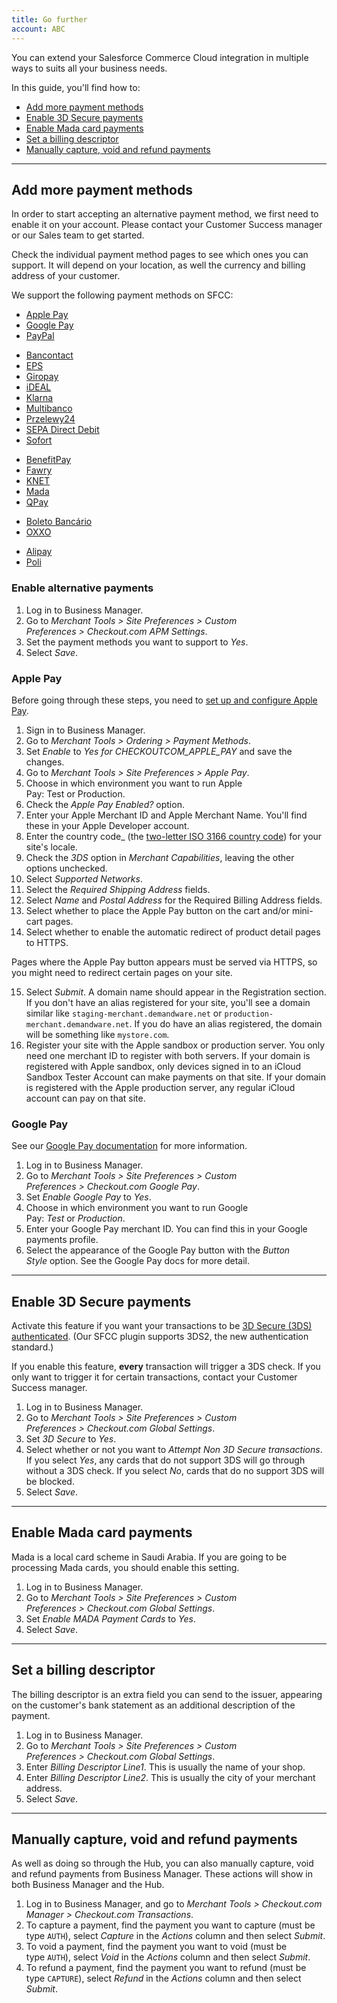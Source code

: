 ```yaml
--- 
title: Go further
account: ABC
---
```


You can extend your Salesforce Commerce Cloud integration in multiple ways to suits all your business needs.

In this guide, you'll find how to:

- [Add more payment methods](#Add_more_payment_methods)
- [Enable 3D Secure payments](#Enable_3D_Secure_payments)
- [Enable Mada card payments](#Enable_Mada_card_payments)
- [Set a billing descriptor](#Set_a_billing_descriptor)
- [Manually capture, void and refund payments](#Manually_capture,_void_and_refund_payments)

---

## Add more payment methods

<TipBox variant="note" title="Before you start">

In order to start accepting an alternative payment method, we first need to enable it on your account. Please contact your Customer Success manager or our <ExternalLink href="https://checkout.com/contact-sales" >Sales team</ExternalLink> to get started.

</TipBox>
<TipBox variant="info">

Check the individual payment method pages to see which ones you can support. It will depend on your location, as well the currency and billing address of your customer.

</TipBox>

We support the following payment methods on SFCC:

<Accordion title="International">

- [Apple Pay](/payments/payment-methods/wallets/apple-pay)
- [Google Pay](/payments/payment-methods/wallets/google-pay)
- [PayPal](/payments/payment-methods/wallets/paypal)

</Accordion>
<Accordion title="Europe">

- [Bancontact](/payments/payment-methods/cards/bancontact)
- [EPS](/payments/payment-methods/bank-transfers/eps)
- [Giropay](/payments/payment-methods/bank-transfers/giropay)
- [iDEAL](/payments/payment-methods/bank-transfers/i-deal)
- [Klarna](/payments/payment-methods/invoice-and-pay-later/klarna)
- [Multibanco](/payments/payment-methods/cash-and-atm-payment/multibanco)
- [Przelewy24](/payments/payment-methods/bank-transfers/przelewy-24)
- [SEPA Direct Debit](/payments/payment-methods/direct-debit/sepa-direct-debit)
- [Sofort](/payments/payment-methods/bank-transfers/sofort)

</Accordion>
<Accordion title="Middle East and North Africa">

- [BenefitPay](/payments/payment-methods/wallets/benefit-pay)
- [Fawry](/payments/payment-methods/cash-and-atm-payment/fawry)
- [KNET](/payments/payment-methods/cards/knet)
- [Mada](/payments/payment-methods/cards/mada)
- [QPay](/payments/payment-methods/cards/q-pay)

</Accordion>
<Accordion title="Latin America">

- [Boleto Bancário](/payments/payment-methods/cash-and-atm-payment/boleto-bancario)
- [OXXO](/payments/payment-methods/cash-and-atm-payment/oxxo)

</Accordion>
<Accordion title="Asia-Pacific">

- [Alipay](/payments/payment-methods/wallets/alipay)
- [Poli](/payments/payment-methods/bank-transfers/poli)

</Accordion>

### Enable alternative payments

1.  Log in to Business Manager.
2.  Go to _Merchant Tools > Site Preferences > Custom Preferences > Checkout.com APM Settings_.
3.  Set the payment methods you want to support to _Yes_.
4.  Select _Save_.

### Apple Pay

<TipBox variant="info">

Before going through these steps, you need to [set up and configure Apple Pay](/payments/payment-methods/wallets/apple-pay/set-up-apple-pay).

</TipBox>

1. Sign in to Business Manager.
2. Go to _Merchant Tools > Ordering > Payment Methods_.
3. Set _Enable_ to _Yes for CHECKOUTCOM_APPLE_PAY_ and save the changes.
4. Go to _Merchant Tools > Site Preferences > Apple Pay_.
5. Choose in which environment you want to run Apple Pay: Test or Production.
6. Check the _Apple Pay Enabled?_ option.
7. Enter your Apple Merchant ID and Apple Merchant Name. You'll find these in your Apple Developer account.
8. Enter the country code_ (the [two-letter ISO 3166 country code](/resources/codes/country-codes)) for your site's locale.
9. Check the _3DS_ option in _Merchant Capabilities_, leaving the other options unchecked.
10. Select _Supported Networks_.
11. Select the _Required Shipping Address_ fields.
12. Select _Name_ and _Postal Address_ for the Required Billing Address fields.
13. Select whether to place the Apple Pay button on the cart and/or mini-cart pages.
14. Select whether to enable the automatic redirect of product detail pages to HTTPS.

<TipBox variant="info">

Pages where the Apple Pay button appears must be served via HTTPS, so you might need to redirect certain pages on your site.

</TipBox>

15. Select _Submit_. A domain name should appear in the Registration section. If you don't have an alias registered for your site, you'll see a domain similar like `staging-merchant.demandware.net` or `production-merchant.demandware.net`. If you do have an alias registered, the domain will be something like `mystore.com`.
16. Register your site with the Apple sandbox or production server. You only need one merchant ID to register with both servers. If your domain is registered with Apple sandbox, only devices signed in to an <ExternalLink href="https://developer.apple.com/support/app-store-connect/" >iCloud Sandbox Tester Account</ExternalLink> can make payments on that site. If your domain is registered with the Apple production server, any regular iCloud account can pay on that site.

### Google Pay

<TipBox variant="info"> 

See our [Google Pay documentation](/payments/payment-methods/wallets/google-pay) for more information.

</TipBox>

1.  Log in to Business Manager.
2.  Go to _Merchant Tools > Site Preferences > Custom Preferences > Checkout.com Google Pay_.
3.  Set _Enable Google Pay_ to _Yes_.
4.  Choose in which environment you want to run Google Pay: _Test_ or _Production_.
5.  Enter your Google Pay merchant ID. You can find this in your Google payments profile.
6.  Select the appearance of the Google Pay button with the _Button Style_ option. See the <ExternalLink href="https://developers.google.com/pay/api/web/guides/brand-guidelines" >Google Pay docs</ExternalLink> for more detail.

---

## Enable 3D Secure payments

Activate this feature if you want your transactions to be [3D Secure (3DS) authenticated](/risk-management/3d-secure). (Our SFCC plugin supports 3DS2, the new authentication standard.)

<TipBox variant="note">

If you enable this feature, **every** transaction will trigger a 3DS check. If you only want to trigger it for certain transactions, contact your Customer Success manager.

</TipBox>

1.  Log in to Business Manager.
2.  Go to _Merchant Tools > Site Preferences > Custom Preferences > Checkout.com Global Settings_.
3.  Set _3D Secure_ to _Yes_.
4.  Select whether or not you want to _Attempt Non 3D Secure transactions_. If you select _Yes_, any cards that do not support 3DS will go through without a 3DS check. If you select _No_, cards that do no support 3DS will be blocked.
5.  Select _Save_.

---

## Enable Mada card payments

Mada is a local card scheme in Saudi Arabia. If you are going to be processing Mada cards, you should enable this setting.

1.  Log in to Business Manager.
2.  Go to _Merchant Tools > Site Preferences > Custom Preferences > Checkout.com Global Settings_.
3.  Set _Enable MADA Payment Cards_ to _Yes_.
4.  Select _Save_.

---

## Set a billing descriptor

The billing descriptor is an extra field you can send to the issuer, appearing on the customer's bank statement as an additional description of the payment.

1.  Log in to Business Manager.
2.  Go to _Merchant Tools > Site Preferences > Custom Preferences > Checkout.com Global Settings_.
3.  Enter _Billing Descriptor Line1_. This is usually the name of your shop.
4.  Enter _Billing Descriptor Line2_. This is usually the city of your merchant address.
5.  Select _Save_.

---

## Manually capture, void and refund payments

As well as doing so through the Hub, you can also manually capture, void and refund payments from Business Manager. These actions will show in both Business Manager and the Hub.

1.  Log in to Business Manager, and go to _Merchant Tools > Checkout.com Manager > Checkout.com Transactions_.
2.  To capture a payment, find the payment you want to capture (must be type `AUTH`), select _Capture_ in the _Actions_ column and then select _Submit_.
3.  To void a payment, find the payment you want to void (must be type `AUTH`), select _Void_ in the _Actions_ column and then select _Submit_.
4.  To refund a payment, find the payment you want to refund (must be type `CAPTURE`), select _Refund_ in the _Actions_ column and then select _Submit_.
